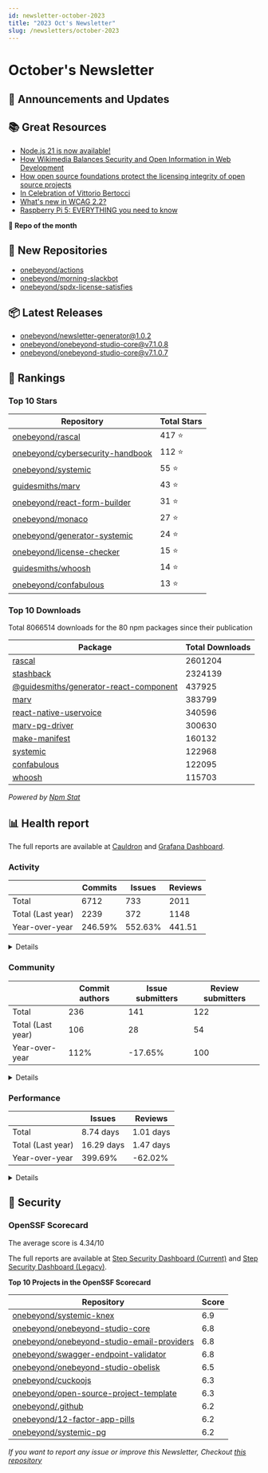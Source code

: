 ```yaml
---
id: newsletter-october-2023
title: "2023 Oct's Newsletter"
slug: /newsletters/october-2023
---
```


# October's Newsletter

## 📢 Announcements and Updates

<!--- @TODO: Manual addition --->

## 📚 Great Resources

- [Node.js 21 is now available!](https://nodejs.org/en/blog/announcements/v21-release-announce)
- [How Wikimedia Balances Security and Open Information in Web Development](https://openjsf.org/blog/2023/10/05/wikimedia-case-study/)
- [How open source foundations protect the licensing integrity of open source projects](https://www.linuxfoundation.org/blog/how-open-source-foundations-protect-the-licensing-integrity-of-open-source-projects)
- [In Celebration of Vittorio Bertocci](https://auth0.com/blog/in-celebration-of-vittorio-bertocci/)
- [What's new in WCAG 2.2?](https://hidde.blog/new-in-wcag22/)
- [Raspberry Pi 5: EVERYTHING you need to know](https://www.youtube.com/watch?v=nBtOEmUqASQ)

**👀 Repo of the month**

<!--- @TODO: Manual addition --->


## 🍿 New Repositories

- [onebeyond/actions](https://github.com/onebeyond/actions)
- [onebeyond/morning-slackbot](https://github.com/onebeyond/morning-slackbot)
- [onebeyond/spdx-license-satisfies](https://github.com/onebeyond/spdx-license-satisfies)

## 📦 Latest Releases

- [onebeyond/newsletter-generator@1.0.2](https://github.com/onebeyond/newsletter-generator/releases/tag/1.0.2)
- [onebeyond/onebeyond-studio-core@v7.1.0.8](https://github.com/onebeyond/onebeyond-studio-core/releases/tag/v7.1.0.8)
- [onebeyond/onebeyond-studio-core@v7.1.0.7](https://github.com/onebeyond/onebeyond-studio-core/releases/tag/v7.1.0.7)

## 🥇 Rankings

### Top 10 Stars

| Repository | Total Stars | 
| -- | -- |
| [onebeyond/rascal](https://github.com/onebeyond/rascal) | 417 ⭐️ |
| [onebeyond/cybersecurity-handbook](https://github.com/onebeyond/cybersecurity-handbook) | 112 ⭐️ |
| [onebeyond/systemic](https://github.com/onebeyond/systemic) | 55 ⭐️ |
| [guidesmiths/marv](https://github.com/guidesmiths/marv) | 43 ⭐️ |
| [onebeyond/react-form-builder](https://github.com/onebeyond/react-form-builder) | 31 ⭐️ |
| [onebeyond/monaco](https://github.com/onebeyond/monaco) | 27 ⭐️ |
| [onebeyond/generator-systemic](https://github.com/onebeyond/generator-systemic) | 24 ⭐️ |
| [onebeyond/license-checker](https://github.com/onebeyond/license-checker) | 15 ⭐️ |
| [guidesmiths/whoosh](https://github.com/guidesmiths/whoosh) | 14 ⭐️ |
| [onebeyond/confabulous](https://github.com/onebeyond/confabulous) | 13 ⭐️ |


### Top 10 Downloads

Total 8066514 downloads for the 80 npm packages since their publication

| Package | Total Downloads | 
| -- | -- |
| [rascal](https://www.npmjs.com/package/rascal) | 2601204 |
| [stashback](https://www.npmjs.com/package/stashback) | 2324139 |
| [@guidesmiths/generator-react-component](https://www.npmjs.com/package/@guidesmiths/generator-react-component) | 437925 |
| [marv](https://www.npmjs.com/package/marv) | 383799 |
| [react-native-uservoice](https://www.npmjs.com/package/react-native-uservoice) | 340596 |
| [marv-pg-driver](https://www.npmjs.com/package/marv-pg-driver) | 300630 |
| [make-manifest](https://www.npmjs.com/package/make-manifest) | 160132 |
| [systemic](https://www.npmjs.com/package/systemic) | 122968 |
| [confabulous](https://www.npmjs.com/package/confabulous) | 122095 |
| [whoosh](https://www.npmjs.com/package/whoosh) | 115703 |

_Powered by [Npm Stat](https://github.com/pvorb/npm-stat.com)_


## 📊 Health report

The full reports are available at [Cauldron](https://cauldron.io/project/7192) and [Grafana Dashboard](https://cauldron.io/project/7192/public-kibana).

### Activity

| | Commits | Issues |  Reviews | 
| -- | -- | -- | -- |
| Total | 6712 | 733 | 2011 |
| Total (Last year)	| 2239 | 372 | 1148 |
| Year-over-year | 246.59% | 552.63% | 441.51 |

<details>
    <summary>Details</summary>

- Commits: 409
- Lines/commit: 883.01
- Lines/commit/file: 0.69
- Issues created: 72
- Issues closed: 43
- Issues open: 219
- Pull requests created: 252
- Pull requests closed: 242
- Pull requests open: 203

</details>


### Community

| | Commit authors | Issue submitters |  Review submitters | 
| -- | -- | -- | -- |
| Total | 236 | 141 | 122 |
| Total (Last year)	| 106 | 28 | 54 |
| Year-over-year | 112% | -17.65% | 100 |

<details>
    <summary>Details</summary>

**Active People**
- Git Authors: 36
- Issue Authors: 8
- PRs Submitters: 17

**Onboarding**
- Git Authors: 7
- Issue Authors: 1
- PRs Submitters: 2

</details>


### Performance


| | Issues | Reviews | 
| -- | -- | -- |
| Total | 8.74 days | 1.01 days |
| Total (Last year)	| 16.29 days | 1.47 days |
| Year-over-year | 399.69% | -62.02% |


<details>
    <summary>Details</summary>

**Issues**
- Time Open (average): 469.41 days
- Time Open (median): 288.84 days
- Open Issues: 219

**Reviews**
- Time Open (average): 430.57 days
- Time Open (median): 318.99 days
- Open Reviews: 203

</details>


## 🔐 Security

### OpenSSF Scorecard

The average score is 4.34/10

The full reports are available at [Step Security Dashboard (Current)](https://app.stepsecurity.io/github/app/onebeyond/onebeyond/repositories) and [Step Security Dashboard (Legacy)](https://app.stepsecurity.io/github/app/onebeyond/guidesmiths/repositories).


**Top 10 Projects in the OpenSSF Scorecard**


| Repository | Score |
| -- | -- |
| [onebeyond/systemic-knex](https://github.com/onebeyond/systemic-knex) | 6.9 |
| [onebeyond/onebeyond-studio-core](https://github.com/onebeyond/onebeyond-studio-core) | 6.8 |
| [onebeyond/onebeyond-studio-email-providers](https://github.com/onebeyond/onebeyond-studio-email-providers) | 6.8 |
| [onebeyond/swagger-endpoint-validator](https://github.com/onebeyond/swagger-endpoint-validator) | 6.8 |
| [onebeyond/onebeyond-studio-obelisk](https://github.com/onebeyond/onebeyond-studio-obelisk) | 6.5 |
| [onebeyond/cuckoojs](https://github.com/onebeyond/cuckoojs) | 6.3 |
| [onebeyond/open-source-project-template](https://github.com/onebeyond/open-source-project-template) | 6.3 |
| [onebeyond/.github](https://github.com/onebeyond/.github) | 6.2 |
| [onebeyond/12-factor-app-pills](https://github.com/onebeyond/12-factor-app-pills) | 6.2 |
| [onebeyond/systemic-pg](https://github.com/onebeyond/systemic-pg) | 6.2 |

_If you want to report any issue or improve this Newsletter, Checkout [this repository](https://github.com/onebeyond/newsletter-generator)_